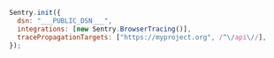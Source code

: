 <SignInNote />

```javascript
Sentry.init({
  dsn: "___PUBLIC_DSN___",
  integrations: [new Sentry.BrowserTracing()],
  tracePropagationTargets: ["https://myproject.org", /^\/api\//],
});
```
